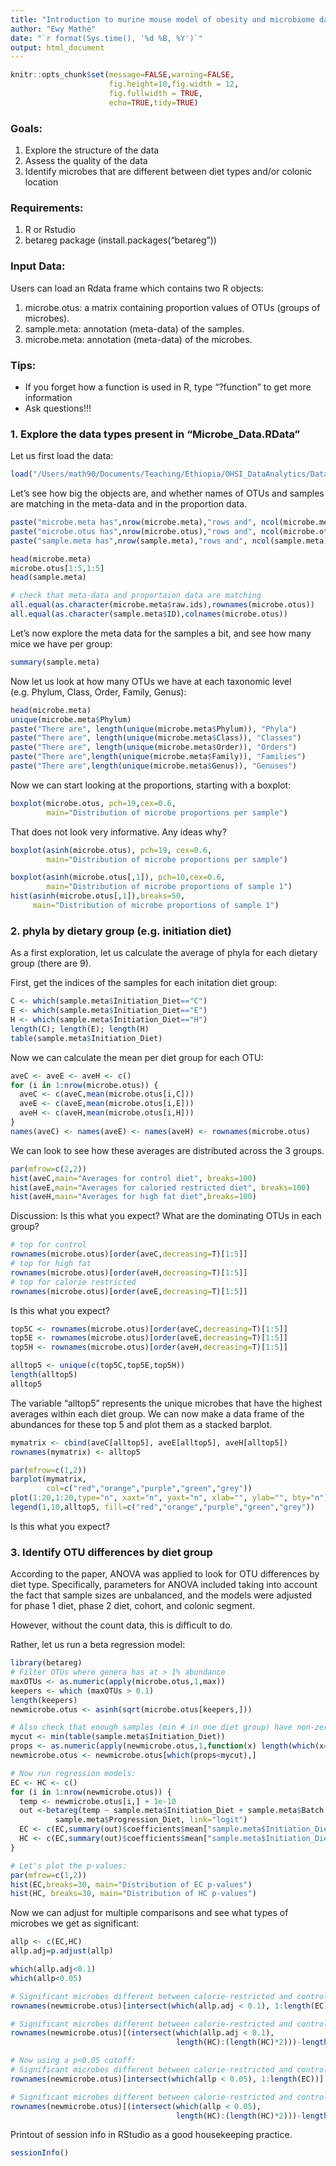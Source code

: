 ```yaml
---
title: "Introduction to murine mouse model of obesity and microbiome data"
author: "Ewy Mathé"
date: "`r format(Sys.time(), '%d %B, %Y')`"
output: html_document
---
```


```r
knitr::opts_chunk$set(message=FALSE,warning=FALSE, 
                      fig.height=10,fig.width = 12,
                      fig.fullwidth = TRUE,
                      echo=TRUE,tidy=TRUE)
```


### Goals:
1.  Explore the structure of the data
2.  Assess the quality of the data
3.  Identify microbes that are different between diet types and/or colonic location

### Requirements:
1. R or Rstudio
2. betareg package (install.packages("betareg"))

### Input Data:
Users can load an Rdata frame which contains two R objects:

1. microbe.otus: a matrix containing proportion values of OTUs (groups of microbes).
2. sample.meta: annotation (meta-data) of the samples.
3. microbe.meta: annotation (meta-data) of the microbes.

### Tips:
* If you forget how a function is used in R, type "?function" to get more information
* Ask questions!!!

### 1. Explore the data types present in "Microbe_Data.RData"

Let us first load the data:

```r
load("/Users/math90/Documents/Teaching/Ethiopia/OHSI_DataAnalytics/Data/MurineColonDietStudy/Microbe_Data.RData")
```

Let's see how big the objects are, and whether names of OTUs and samples are matching in the meta-data and in the proportion data.

``` r
paste("microbe.meta has",nrow(microbe.meta),"rows and", ncol(microbe.meta),"columns")
paste("microbe.otus has",nrow(microbe.otus),"rows and", ncol(microbe.otus),"columns")
paste("sample.meta has",nrow(sample.meta),"rows and", ncol(sample.meta),"columns")

head(microbe.meta)
microbe.otus[1:5,1:5]
head(sample.meta)

# check that meta-data and proportaion data are matching
all.equal(as.character(microbe.meta$raw.ids),rownames(microbe.otus))
all.equal(as.character(sample.meta$ID),colnames(microbe.otus))
```


Let's now explore the meta data for the samples a bit, and see how many mice we have per group:

```r
summary(sample.meta)
```

Now let us look at how many OTUs we have at each taxonomic level (e.g. Phylum, Class, Order, Family, Genus):
```r
head(microbe.meta)
unique(microbe.meta$Phylum)
paste("There are", length(unique(microbe.meta$Phylum)), "Phyla")
paste("There are", length(unique(microbe.meta$Class)), "Classes")
paste("There are", length(unique(microbe.meta$Order)), "Orders")
paste("There are",length(unique(microbe.meta$Family)), "Families")
paste("There are",length(unique(microbe.meta$Genus)), "Genuses")
```

Now we can start looking at the proportions, starting with a boxplot:
```r
boxplot(microbe.otus, pch=19,cex=0.6,
        main="Distribution of microbe proportions per sample")
```

That does not look very informative.  Any ideas why?

```r
boxplot(asinh(microbe.otus), pch=19, cex=0.6,
        main="Distribution of microbe proportions per sample")

boxplot(asinh(microbe.otus[,1]), pch=10,cex=0.6,
        main="Distribution of microbe proportions of sample 1")
hist(asinh(microbe.otus[,1]),breaks=50,
     main="Distribution of microbe proportions of sample 1")
```


### 2. phyla by dietary group (e.g. initiation diet)

As a first exploration, let us calculate the average of phyla for each dietary group (there are 9).

First, get the indices of the samples for each initation diet group:
```r
C <- which(sample.meta$Initiation_Diet=="C")
E <- which(sample.meta$Initiation_Diet=="E")
H <- which(sample.meta$Initiation_Diet=="H")
length(C); length(E); length(H)
table(sample.meta$Initiation_Diet)
```

Now we can calculate the mean per diet group for each OTU:
```r
aveC <- aveE <- aveH <- c()
for (i in 1:nrow(microbe.otus)) {
  aveC <- c(aveC,mean(microbe.otus[i,C]))
  aveE <- c(aveE,mean(microbe.otus[i,E]))
  aveH <- c(aveH,mean(microbe.otus[i,H]))
}
names(aveC) <- names(aveE) <- names(aveH) <- rownames(microbe.otus)
```

We can look to see how these averages are distributed across the 3 groups.
```r
par(mfrow=c(2,2))
hist(aveC,main="Averages for control diet", breaks=100)
hist(aveE,main="Averages for caloried restricted diet", breaks=100)
hist(aveH,main="Averages for high fat diet",breaks=100)
```

Discussion: Is this what you expect?
What are the dominating OTUs in each group?

```r
# top for control
rownames(microbe.otus)[order(aveC,decreasing=T)[1:5]]
# top for high fat 
rownames(microbe.otus)[order(aveH,decreasing=T)[1:5]]
# top for calorie restricted
rownames(microbe.otus)[order(aveE,decreasing=T)[1:5]]
```

Is this what you expect?

```r
top5C <- rownames(microbe.otus)[order(aveC,decreasing=T)[1:5]]
top5E <- rownames(microbe.otus)[order(aveE,decreasing=T)[1:5]]
top5H <- rownames(microbe.otus)[order(aveH,decreasing=T)[1:5]]

alltop5 <- unique(c(top5C,top5E,top5H))
length(alltop5)
alltop5
```

The variable "alltop5" represents the unique microbes that have the highest averages within each diet group.  We can now make a data frame of the abundances for these top 5 and plot them as a stacked barplot.


```r
mymatrix <- cbind(aveC[alltop5], aveE[alltop5], aveH[alltop5])
rownames(mymatrix) <- alltop5

par(mfrow=c(1,2))
barplot(mymatrix, 
        col=c("red","orange","purple","green","grey"))
plot(1:20,1:20,type="n", xaxt="n", yaxt="n", xlab="", ylab="", bty="n")
legend(1,10,alltop5, fill=c("red","orange","purple","green","grey"))
```



Is this what you expect?


### 3. Identify OTU differences by diet group

According to the paper, ANOVA was applied to look for OTU differences by diet type.  Specifically, parameters for ANOVA included taking into account the fact that sample sizes are unbalanced, and the models were adjusted for phase 1 diet, phase 2 diet, cohort, and colonic segment.  

However, without the count data, this is difficult to do.

Rather, let us run a beta regression model:

```r
library(betareg)
# Filter OTUs where genera has at > 1% abundance
maxOTUs <- as.numeric(apply(microbe.otus,1,max))
keepers <- which (maxOTUs > 0.1)
length(keepers)
newmicrobe.otus <- asinh(sqrt(microbe.otus[keepers,]))

# Also check that enough samples (min # in one diet group) have non-zero values
mycut <- min(table(sample.meta$Initiation_Diet))
props <- as.numeric(apply(newmicrobe.otus,1,function(x) length(which(x==0))))
newmicrobe.otus <- newmicrobe.otus[which(props<mycut),]

# Now run regression models:
EC <- HC <- c()
for (i in 1:nrow(newmicrobe.otus)) {
  temp <- newmicrobe.otus[i,] + 1e-10
  out <-betareg(temp ~ sample.meta$Initiation_Diet + sample.meta$Batch +
          sample.meta$Progression_Diet, link="logit")
  EC <- c(EC,summary(out)$coefficients$mean["sample.meta$Initiation_DietE", "Pr(>|z|)"])
  HC <- c(EC,summary(out)$coefficients$mean["sample.meta$Initiation_DietH", "Pr(>|z|)"])
}

# Let's plot the p-values:
par(mfrow=c(1,2))
hist(EC,breaks=30, main="Distribution of EC p-values")
hist(HC, breaks=30, main="Distribution of HC p-values")
```

Now we can adjust for multiple comparisons and see what types of microbes we get as significant:

```r
allp <- c(EC,HC)
allp.adj=p.adjust(allp)

which(allp.adj<0.1)
which(allp<0.05)

# Significant microbes different between calorie-restricted and control diets
rownames(newmicrobe.otus)[intersect(which(allp.adj < 0.1), 1:length(EC))]

# Significant microbes different between calorie-restricted and control diets
rownames(newmicrobe.otus)[(intersect(which(allp.adj < 0.1),
                                     length(HC):(length(HC)*2)))-length(HC)]

# Now using a p<0.05 cutoff:
# Significant microbes different between calorie-restricted and control diets
rownames(newmicrobe.otus)[intersect(which(allp < 0.05), 1:length(EC))]

# Significant microbes different between calorie-restricted and control diets
rownames(newmicrobe.otus)[(intersect(which(allp < 0.05),
                                     length(HC):(length(HC)*2)))-length(HC)]


```


Printout of session info in RStudio as a good housekeeping practice.

```r
sessionInfo()
```